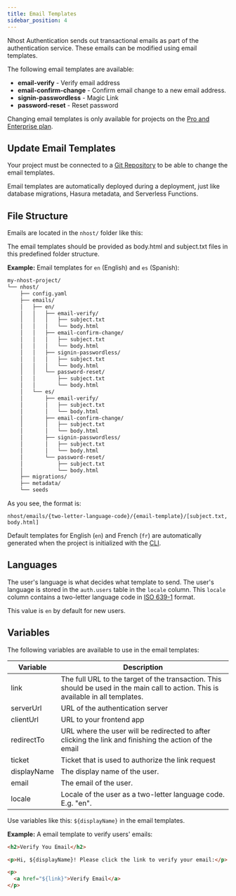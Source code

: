 ```yaml
---
title: Email Templates
sidebar_position: 4
---
```


Nhost Authentication sends out transactional emails as part of the authentication service. These emails can be modified using email templates.

The following email templates are available:

- **email-verify** - Verify email address
- **email-confirm-change** - Confirm email change to a new email address.
- **signin-passwordless** - Magic Link
- **password-reset** - Reset password

Changing email templates is only available for projects on the [Pro and Enterprise plan](https://nhost.io/pricing).

## Update Email Templates

Your project must be connected to a [Git Repository](/platform/git) to be able to change the email templates.

Email templates are automatically deployed during a deployment, just like database migrations, Hasura metadata, and Serverless Functions.

## File Structure

Emails are located in the `nhost/` folder like this:

The email templates should be provided as body.html and subject.txt files in this predefined folder structure.

**Example:** Email templates for `en` (English) and `es` (Spanish):

```txt
my-nhost-project/
└── nhost/
    ├── config.yaml
    ├── emails/
    │   ├── en/
    │   │   ├── email-verify/
    │   │   │   ├── subject.txt
    │   │   │   └── body.html
    │   │   ├── email-confirm-change/
    │   │   │   ├── subject.txt
    │   │   │   └── body.html
    │   │   ├── signin-passwordless/
    │   │   │   ├── subject.txt
    │   │   │   └── body.html
    │   │   └── password-reset/
    │   │       ├── subject.txt
    │   │       └── body.html
    │   └── es/
    │       ├── email-verify/
    │       │   ├── subject.txt
    │       │   └── body.html
    │       ├── email-confirm-change/
    │       │   ├── subject.txt
    │       │   └── body.html
    │       ├── signin-passwordless/
    │       │   ├── subject.txt
    │       │   └── body.html
    │       └── password-reset/
    │           ├── subject.txt
    │           └── body.html
    ├── migrations/
    ├── metadata/
    └── seeds
```

As you see, the format is:

```
nhost/emails/{two-letter-language-code}/{email-template}/[subject.txt, body.html]
```

Default templates for English (`en`) and French (`fr`) are automatically generated when the project is initialized with the [CLI](/cli).

## Languages

The user's language is what decides what template to send. The user's language is stored in the `auth.users` table in the `locale` column. This `locale` column contains a two-letter language code in [ISO 639-1](https://en.wikipedia.org/wiki/List_of_ISO_639-1_codes) format.

This value is `en` by default for new users.

## Variables

The following variables are available to use in the email templates:

| Variable    | Description                                                                                                                        |
| ----------- | ---------------------------------------------------------------------------------------------------------------------------------- |
| link        | The full URL to the target of the transaction. This should be used in the main call to action. This is available in all templates. |
| serverUrl   | URL of the authentication server                                                                                                   |
| clientUrl   | URL to your frontend app                                                                                                           |
| redirectTo  | URL where the user will be redirected to after clicking the link and finishing the action of the email                             |
| ticket      | Ticket that is used to authorize the link request                                                                                  |
| displayName | The display name of the user.                                                                                                      |
| email       | The email of the user.                                                                                                             |
| locale      | Locale of the user as a two-letter language code. E.g. "en".                                                                       |

Use variables like this: `${displayName}` in the email templates.

**Example:** A email template to verify users' emails:

```html title="nhost/emails/en/email-verify/body.html"
<h2>Verify You Email</h2>

<p>Hi, ${displayName}! Please click the link to verify your email:</p>

<p>
  <a href="${link}">Verify Email</a>
</p>
```
